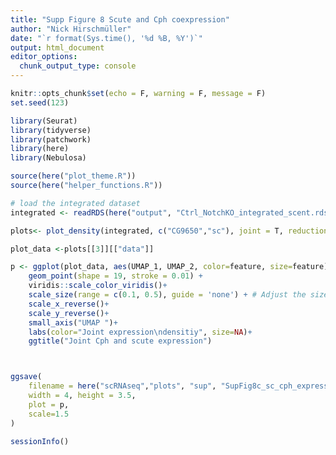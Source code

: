 ```yaml
---
title: "Supp Figure 8 Scute and Cph coexpression"
author: "Nick Hirschmüller"
date: "`r format(Sys.time(), '%d %B, %Y')`"
output: html_document
editor_options: 
  chunk_output_type: console
---
```


```r
knitr::opts_chunk$set(echo = F, warning = F, message = F)
set.seed(123)
```


```r
library(Seurat)
library(tidyverse)
library(patchwork)
library(here)
library(Nebulosa)

source(here("plot_theme.R"))
source(here("helper_functions.R"))
```



```r
# load the integrated dataset
integrated <- readRDS(here("output", "Ctrl_NotchKO_integrated_scent.rds"))
```


```r
plots<- plot_density(integrated, c("CG9650","sc"), joint = T, reduction="umap",size=0.01, shape=19, combine = F)

plot_data <-plots[[3]][["data"]]

p <- ggplot(plot_data, aes(UMAP_1, UMAP_2, color=feature, size=feature))+
    geom_point(shape = 19, stroke = 0.01) +
    viridis::scale_color_viridis()+
    scale_size(range = c(0.1, 0.5), guide = 'none') + # Adjust the size range here
    scale_x_reverse()+
    scale_y_reverse()+
    small_axis("UMAP ")+
    labs(color="Joint expression\ndensitiy", size=NA)+
    ggtitle("Joint Cph and scute expression")



ggsave(
    filename = here("scRNAseq","plots", "sup", "SupFig8c_sc_cph_expression_density.pdf"),
    width = 4, height = 3.5,
    plot = p,
    scale=1.5
)

```

```r
sessionInfo()
```

